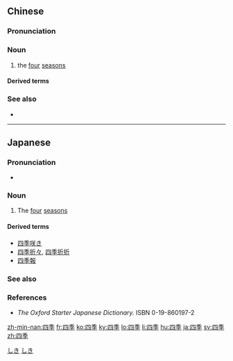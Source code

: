 ==Chinese==
{{zh-forms}}

===Pronunciation===
{{zh-pron
|m=sìjì
|c=sei3 gwai3
|h=pfs=si-kui
|md=sé̤ṳ-gié
|mn=qz,xm,zz:sì-kùi/tw,xm,zz:sù-kùi
|w=2sr ji
|cat=n
}}

===Noun===
{{zh-noun}}

# the [[four]] [[seasons]]

====Derived terms====
{{zh-der|四季豆|四季如春}}

===See also===
* {{zh-l|季節}}
{{table:seasons/zh}}

----

==Japanese==
{{ja-kanjitab|し|き|yomi=o}}

===Pronunciation===
* {{ja-pron|しき|y=o|acc=1|dev=1|acc_ref=NHK}}

===Noun===
{{ja-noun|しき}}

# The [[four]] [[season]]s
#: {{ja-usex|'''四季'''を[[通じて]]|'''しき''' を つうじて|throughout the year (all four seasons)}}
#: {{ja-usex|'''四季'''の[[移り変わる|移り変わり]]|'''しき''' の うつりかわり|the change of the seasons}}

====Derived terms====
* [[四季咲き]]
* [[四季折々]], [[四季折折]]
* [[四季報]]

===See also===
{{table:seasons/ja}}

===References===
* ''The Oxford Starter Japanese Dictionary.'' ISBN 0-19-860197-2
<references/>

[[Category:ja:Meteorology|しき]]
[[Category:ja:Seasons|しき]]

[[zh-min-nan:四季]]
[[fr:四季]]
[[ko:四季]]
[[ky:四季]]
[[lo:四季]]
[[li:四季]]
[[hu:四季]]
[[ja:四季]]
[[sv:四季]]
[[zh:四季]]